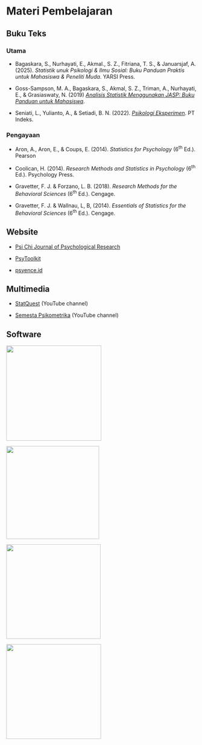 # Materi Pembelajaran {.unnumbered}

## Buku Teks

### Utama

-   Bagaskara, S., Nurhayati, E., Akmal., S. Z., Fitriana, T. S., & Januarsjaf, A. (2025). *Statistik unuk Psikologi & Ilmu Sosial: Buku Panduan Praktis untuk Mahasiswa & Peneliti Muda*. YARSI Press.

-   Goss-Sampson, M. A., Bagaskara, S., Akmal, S. Z., Triman, A., Nurhayati, E., & Grasiaswaty, N. (2019) [*Analisis Statistik Menggunakan JASP: Buku Panduan untuk Mahasiswa*](https://static.jasp-stats.org/Manuals/Statistical_Analysis_in_JASP_A_Students_Guide_v0.11_Bahasa_Indonesia.pdf).

-   Seniati, L., Yulianto, A., & Setiadi, B. N. (2022). [*Psikologi Eksperimen*](https://ebooks.gramedia.com/id/buku/psikologi-eksperimen "e-book"). PT Indeks.

### Pengayaan

-   Aron, A., Aron, E., & Coups, E. (2014). *Statistics for Psychology* (6^th^ Ed.). Pearson

-   Coolican, H. (2014). *Research Methods and Statistics in Psychology* (6^th^ Ed.). Psychology Press.

-   Gravetter, F. J. & Forzano, L. B. (2018). *Research Methods for the Behavioral Sciences* (6^th^ Ed.). Cengage.

-   Gravetter, F. J. & Wallnau, L, B, (2014). *Essentials of Statistics for the Behavioral Sciences* (6^th^ Ed.). Cengage.

## Website

-   [Psi Chi Journal of Psychological Research](https://www.psichi.org/page/journal_past)

-   [PsyToolkit](https://www.psytoolkit.org/)

-   [psyence.id](psyence.id)

## Multimedia

-   [StatQuest](https://youtube.com/@statquest?si=Rezn15sgAlfN6XGX) (YouTube channel)

-   [Semesta Psikometrika](https://youtube.com/@semestapsikometrika?si=t4Pt4SOjrk8upL9X) (YouTube channel)

## Software

![](https://www.columbiacp.com/cfolder/columbiacp/library/Tree/millisecond/inquisitedit.jpg){width="252"}

![](images/clipboard-3534985715.png){width="246"}

![](images/clipboard-1251795608.png){width="250"}

![](images/PEBL.png){width="251"}
